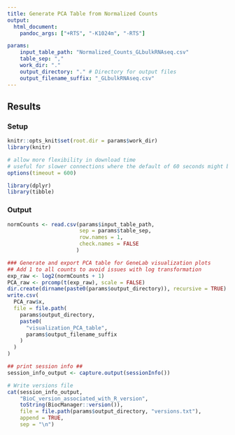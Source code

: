 ```yaml
---
title: Generate PCA Table from Normalized Counts
output:
  html_document:
    pandoc_args: ["+RTS", "-K1024m", "-RTS"]

params:
    input_table_path: "Normalized_Counts_GLbulkRNAseq.csv"
    table_sep: ","
    work_dir: "." 
    output_directory: "." # Directory for output files
    output_filename_suffix: "_GLbulkRNAseq.csv"
---
```


## Results {.tabset}

### Setup
```r
knitr::opts_knit$set(root.dir = params$work_dir)
library(knitr)
```

```r
# allow more flexibility in download time
# useful for slower connections where the default of 60 seconds might be exceeded
options(timeout = 600)

library(dplyr)
library(tibble)
```

### Output

```r
normCounts <- read.csv(params$input_table_path,
                       sep = params$table_sep,
                       row.names = 1,
                       check.names = FALSE
                      )
```

```r
### Generate and export PCA table for GeneLab visualization plots
## Add 1 to all counts to avoid issues with log transformation
exp_raw <- log2(normCounts + 1)
PCA_raw <- prcomp(t(exp_raw), scale = FALSE)
dir.create(dirname(paste0(params$output_directory)), recursive = TRUE)
write.csv(
  PCA_raw$x,
  file = file.path(
    params$output_directory,
    paste0(
      "visualization_PCA_table",
      params$output_filename_suffix
    )
  )
)
```

```r
## print session info ##
session_info_output <- capture.output(sessionInfo())

# Write versions file
cat(session_info_output,
    "BioC_version_associated_with_R_version",
    toString(BiocManager::version()),
    file = file.path(params$output_directory, "versions.txt"),
    append = TRUE,
    sep = "\n")
```